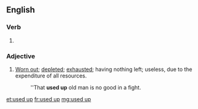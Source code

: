 ==English==

===Verb===
{{head|en|head=[[used]] [[up]]}}
# {{en-past of|use up}}

===Adjective===
{{en-adj|head=[[used]] [[up]]}}
# [[worn out|Worn out]]; [[depleted]]; [[exhausted]]; having nothing left; useless, due to the expenditure of all resources.
#: ''That '''used up''' old man is no good in a fight.

[[et:used up]]
[[fr:used up]]
[[mg:used up]]